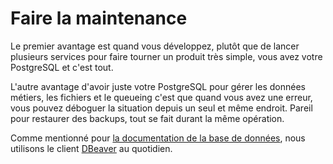 # Faire la maintenance

Le premier avantage est quand vous développez, plutôt que de lancer plusieurs services pour faire tourner un produit très simple, vous avez votre PostgreSQL et c'est tout.

L'autre avantage d'avoir juste votre PostgreSQL pour gérer les données métiers, les fichiers et le queueing c'est que quand vous avez une erreur, vous pouvez déboguer la situation depuis un seul et même endroit. Pareil pour restaurer des backups, tout se fait durant la même opération.

Comme mentionné pour [la documentation de la base de données](#le-schéma-de-base-de-données), nous utilisons le client [DBeaver](https://dbeaver.io/) au quotidien.
